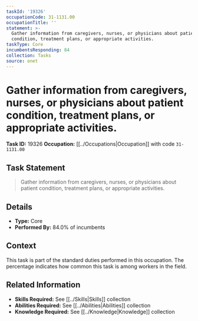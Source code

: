 ```yaml
---
taskId: '19326'
occupationCode: 31-1131.00
occupationTitle: ''
statement: >-
  Gather information from caregivers, nurses, or physicians about patient
  condition, treatment plans, or appropriate activities.
taskType: Core
incumbentsResponding: 84
collection: Tasks
source: onet
---
```

# Gather information from caregivers, nurses, or physicians about patient condition, treatment plans, or appropriate activities.

**Task ID:** 19326
**Occupation:** [[../Occupations|Occupation]] with code `31-1131.00`

## Task Statement

> Gather information from caregivers, nurses, or physicians about patient condition, treatment plans, or appropriate activities.

## Details

- **Type:** Core
- **Performed By:** 84.0% of incumbents

## Context

This task is part of the standard duties performed in this occupation. The percentage indicates how common this task is among workers in the field.

## Related Information

- **Skills Required:** See [[../Skills|Skills]] collection
- **Abilities Required:** See [[../Abilities|Abilities]] collection
- **Knowledge Required:** See [[../Knowledge|Knowledge]] collection
